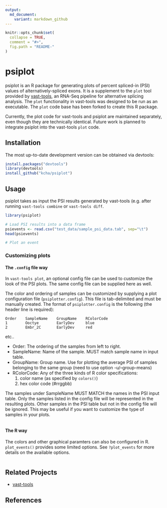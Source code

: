 ```yaml
---
output:
  md_document:
    variant: markdown_github
---
```


<!-- README.md is generated from README.Rmd. Please edit that file -->

```r
knitr::opts_chunk$set(
  collapse = TRUE,
  comment = "#>",
  fig.path = "README-"
)
```

# psiplot

psiplot is an R package for generating plots of percent spliced-in (PSI) values of 
alternatively-spliced exons. It is a supplement to the `plot` tool provided
by [vast-tools](https://github.com/vastgroup/vast-tools), an RNA-Seq pipeline for 
alternative splicing analysis. The `plot` functionality in vast-tools was designed
to be run as an executable. The `plot` code base has been forked to create this R package. 

Currently, the plot code for vast-tools and psiplot are maintained separately,
even though they are technically identical. Future work is planned to integrate
psiplot into the vast-tools `plot` code.

## Installation

The most up-to-date development version can be obtained via devtools:
```r
install.packages("devtools")
library(devtools)
install_github("kcha/psiplot")
```

## Usage

psiplot takes as input the PSI results generated by vast-tools (e.g. after running
`vast-tools combine` or `vast-tools diff`. 

```r
library(psiplot)

# Load PSI results into a data frame
psievents <- read.csv("test_data/sample_psi_data.tab", sep="\t")
head(psievents)

# Plot an event

```

### Customizing plots

#### The `.config` file way
In `vast-tools plot`, an optional config file can be used to customize the look
of the PSI plots. The same config file can be supplied here as well.

The color and ordering of samples can be customized by supplying a plot
configuration file (`psiplotter.config`). This file is tab-delimited and must be
manually created. The format of `psiplotter.config` is the following (the header
line is required):

```
Order    SampleName    GroupName    RColorCode
1        Ooctye        EarlyDev     blue
2        Embr_2C       EarlyDev     red
```
etc..

- Order: The ordering of the samples from left to right.
- SampleName: Name of the sample. MUST match sample name in input table.
- GroupName: Group name. Use for plotting the average PSI of samples belonging
to the same group (need to use option -u/--group-means)
- RColorCode: Any of the three kinds of R color specifications:
    1. color name (as specified by `colors()`)
    2. hex color code (#rrggbb)

The samples under SampleName MUST MATCH the names in the PSI input table.
Only the samples listed in the config file will be represented in the
resulting plots. Other samples in the PSI table but not in the config
file will be ignored. This may be useful if you want to customize the
type of samples in your plots.

```r
```

#### The R way

The colors and other graphical paramters can also be configured in R. `plot_events()` provides some limited options. See `?plot_events` for more details on the
available options.

```r
```

## Related Projects
- [vast-tools](https://github.com/vastgroup/vast-tools)


## References
